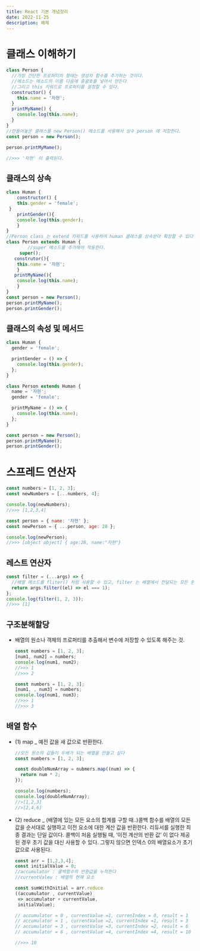 ```yaml
---
title: React 기본 개념정리
date: 2022-11-25
description: 예제
---
```


# 클래스 이해하기

```jsx
class Person {
  //가장 간단한 프로퍼티의 형태는 생성자 함수를 추가하는 것이다.
  //메소드는 메소드의 이름 다음에 중괄호를 넣어서 만든다
  //그리고 this 키워드로 프로퍼티를 설정할 수 있다.
  constructor() {
    this.name = '자현';
  }
  printMyName() {
    console.log(this.name);
  }
}
//만들어놓은 클래스를 new Person() 메소드를 사용해서 상수 person 에 저장한다.
const person = new Person();

person.printMyMame();

//>>> '자현' 이 출력된다.
```

## 클래스의 상속

```jsx
class Human {
	constructor() {
	this.gender = 'female';
 }
	printGender(){
	console.log(this.gender);
	}
}
//Person class 는 extend 키워드를 사용하여 human 클래스를 상속받아 확장할 수 있다.
class Person extends Human {
		//super 메소드를 추가해야 작동한다.
	 super();
   construtor(){
	this.name = '자현';
	}
   printMyName(){
	console.log(this.name);
	}
}
const person = new Person();
person.printMyName();
person.printGender();
```

## 클래스의 속성 및 메서드

```jsx
class Human {
  gender = 'female';

  printGender = () => {
    console.log(this.gender);
  };
}

class Person extends Human {
  name = '자현';
  gender = 'female';

  printMyName = () => {
    console.log(this.name);
  };
}

const person = new Person();
person.printMyName();
person.printGender();
```

# 스프레드 연산자

```jsx
const numbers = [1, 2, 3];
const newNumbers = [...numbers, 4];

console.log(newNumbers);
//>>> [1,2,3,4]
```

```jsx
const person = { name: '자현' };
const newPerson = { ...person, age: 28 };

console.log(newPerson);
//>>> [object object] { age:28, name:"자현"}
```

## 레스트 연산자

```jsx
const filter = (...args) => {
  //배열 메소드를 fliter() 처럼 사용할 수 있고, filter 는 배열에서 전달되는 모든 원소들에 대해 함수실 힐행한다. 그래서 원소를 전달하고 화살표 함수를 하용해서 원소가 1과 같은지 아닌지를 true 나 false 로 반환한다.
  return args.filter((el) => el === 1);
};
console.log(filter(1, 2, 3));
//>>> [1]
```

## 구조분해할당

- 배열의 원소나 객체의 프로퍼티를 추출해서 변수에 저장할 수 있도록 해주는 것.
  ```jsx
  const numbers = [1, 2, 3];
  [num1, num2] = numbers;
  console.log(num1, num2);
  //>>> 1
  //>>> 2

  const numbers = [1, 2, 3];
  [num1, , num3] = numbers;
  console.log(num1, num3);
  //>>> 1
  //>>> 3
  ```

## 배열 함수

- (1) map \_ 예전 값을 새 값으로 반환한다.
  ```jsx
  //모든 원소의 값들이 두배가 되는 배열을 만들고 싶다
  const numbers = [1, 2, 3];

  const doubleNumArray = nubmers.map((num) => {
    return num * 2;
  });

  console.log(numbers);
  console.log(doubleNumArray);
  //>[1,2,3]
  //>[2,4,6]
  ```
- (2) reduce \_ (배열에 있는 모든 요소의 합계를 구할 때..)콜백 함수를 배열의 모든 값을 순서대로 실행하고 이전 요소에 대한 계산 값을 반환한다. 리듀서를 실행한 최종 결과는 단일 값이다. 콜백이 처음 실행될 때, ‘이전 계산의 반환 값’ 이 없다 제공된 경우 초기 값을 대신 사용할 수 있다. 그렇지 않으면 인덱스 0의 배열요소가 초기값으로 사용된다.
  ```jsx
  const arr = [1,2,3,4];
  const initialValue = 0;
  //accumulator : 콜백함수의 반환값을 누적한다
  //currentValeu : 배열의 현재 요소

  const sumWithInitial = arr.reduce
  ((accumulator , currentValue)
   => accumulator + currentValue,
   initialValue);

  // accumulator = 0 , currentValue =1, currenIndex = 0, result = 1
  // accumulator = 1 , currentValue =2, currentIndex =1, result = 3
  // accumulator = 3 , currentValue =3, currentIndex =2, result = 6
  // accumulator = 6 , currentValue =4, currentIndex =4, result = 10

  //>>> 10
  ```
